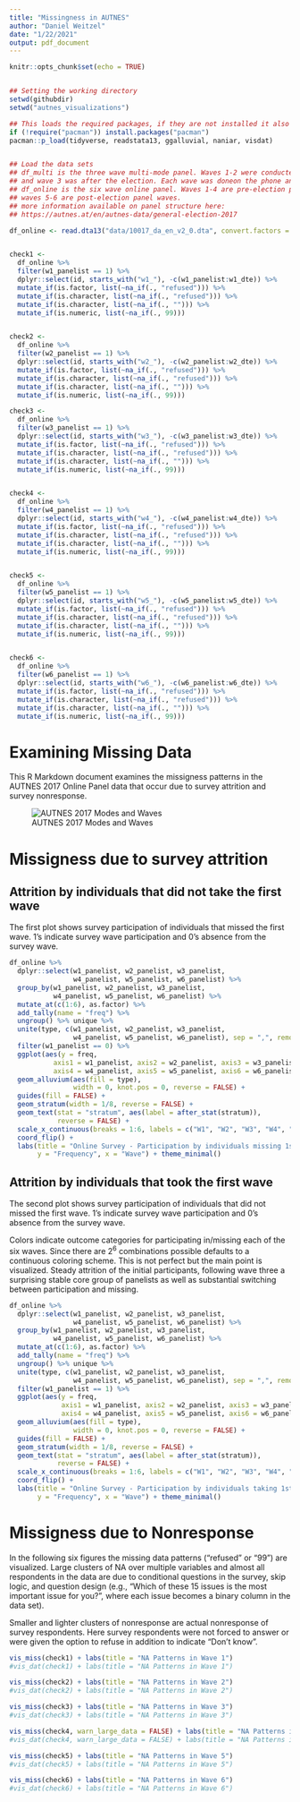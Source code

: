 ```yaml
---
title: "Missingness in AUTNES"
author: "Daniel Weitzel"
date: "1/22/2021"
output: pdf_document
---
```


```r
knitr::opts_chunk$set(echo = TRUE)


## Setting the working directory
setwd(githubdir)
setwd("autnes_visualizations")

## This loads the required packages, if they are not installed it also installs them
if (!require("pacman")) install.packages("pacman")
pacman::p_load(tidyverse, readstata13, ggalluvial, naniar, visdat)


## Load the data sets
## df_multi is the three wave multi-mode panel. Waves 1-2 were conducted before the election
## and wave 3 was after the election. Each wave was doneon the phone and online. 
## df_online is the six wave online panel. Waves 1-4 are pre-election panel waves,
## waves 5-6 are post-election panel waves.
## more information available on panel structure here:
## https://autnes.at/en/autnes-data/general-election-2017

df_online <- read.dta13("data/10017_da_en_v2_0.dta", convert.factors = FALSE)


check1 <-
  df_online %>% 
  filter(w1_panelist == 1) %>% 
  dplyr::select(id, starts_with("w1_"), -c(w1_panelist:w1_dte)) %>% 
  mutate_if(is.factor, list(~na_if(., "refused"))) %>% 
  mutate_if(is.character, list(~na_if(., "refused"))) %>% 
  mutate_if(is.character, list(~na_if(., ""))) %>% 
  mutate_if(is.numeric, list(~na_if(., 99))) 


check2 <-
  df_online %>% 
  filter(w2_panelist == 1) %>% 
  dplyr::select(id, starts_with("w2_"), -c(w2_panelist:w2_dte)) %>% 
  mutate_if(is.factor, list(~na_if(., "refused"))) %>% 
  mutate_if(is.character, list(~na_if(., "refused"))) %>% 
  mutate_if(is.character, list(~na_if(., ""))) %>% 
  mutate_if(is.numeric, list(~na_if(., 99))) 

check3 <-
  df_online %>% 
  filter(w3_panelist == 1) %>% 
  dplyr::select(id, starts_with("w3_"), -c(w3_panelist:w3_dte)) %>% 
  mutate_if(is.factor, list(~na_if(., "refused"))) %>% 
  mutate_if(is.character, list(~na_if(., "refused"))) %>% 
  mutate_if(is.character, list(~na_if(., ""))) %>% 
  mutate_if(is.numeric, list(~na_if(., 99))) 


check4 <-
  df_online %>% 
  filter(w4_panelist == 1) %>% 
  dplyr::select(id, starts_with("w4_"), -c(w4_panelist:w4_dte)) %>% 
  mutate_if(is.factor, list(~na_if(., "refused"))) %>% 
  mutate_if(is.character, list(~na_if(., "refused"))) %>% 
  mutate_if(is.character, list(~na_if(., ""))) %>% 
  mutate_if(is.numeric, list(~na_if(., 99))) 


check5 <-
  df_online %>% 
  filter(w5_panelist == 1) %>% 
  dplyr::select(id, starts_with("w5_"), -c(w5_panelist:w5_dte)) %>% 
  mutate_if(is.factor, list(~na_if(., "refused"))) %>% 
  mutate_if(is.character, list(~na_if(., "refused"))) %>% 
  mutate_if(is.character, list(~na_if(., ""))) %>% 
  mutate_if(is.numeric, list(~na_if(., 99))) 


check6 <-
  df_online %>% 
  filter(w6_panelist == 1) %>% 
  dplyr::select(id, starts_with("w6_"), -c(w6_panelist:w6_dte)) %>% 
  mutate_if(is.factor, list(~na_if(., "refused"))) %>% 
  mutate_if(is.character, list(~na_if(., "refused"))) %>% 
  mutate_if(is.character, list(~na_if(., ""))) %>% 
  mutate_if(is.numeric, list(~na_if(., 99))) 


```

# Examining Missing Data 

This R Markdown document examines the missigness patterns in the AUTNES 2017 Online Panel data that occur due to survey attrition and survey nonresponse.


![AUTNES 2017 Modes and Waves](../figures/downloaded/AUTNES_2017.jpeg)

\pagebreak

# Missigness due to survey attrition

## Attrition by individuals that did not take the first wave

The first plot shows survey participation of individuals that missed the first wave. 1's indicate survey wave participation and 0's absence from the survey wave. 


```r
df_online %>% 
  dplyr::select(w1_panelist, w2_panelist, w3_panelist, 
                w4_panelist, w5_panelist, w6_panelist) %>% 
  group_by(w1_panelist, w2_panelist, w3_panelist, 
           w4_panelist, w5_panelist, w6_panelist) %>% 
  mutate_at(c(1:6), as.factor) %>% 
  add_tally(name = "freq") %>% 
  ungroup() %>% unique %>% 
  unite(type, c(w1_panelist, w2_panelist, w3_panelist, 
                w4_panelist, w5_panelist, w6_panelist), sep = ",", remove = FALSE) %>% 
  filter(w1_panelist == 0) %>% 
  ggplot(aes(y = freq,
           axis1 = w1_panelist, axis2 = w2_panelist, axis3 = w3_panelist,
           axis4 = w4_panelist, axis5 = w5_panelist, axis6 = w6_panelist)) +
  geom_alluvium(aes(fill = type),
                width = 0, knot.pos = 0, reverse = FALSE) +
  guides(fill = FALSE) +
  geom_stratum(width = 1/8, reverse = FALSE) +
  geom_text(stat = "stratum", aes(label = after_stat(stratum)),
            reverse = FALSE) +
  scale_x_continuous(breaks = 1:6, labels = c("W1", "W2", "W3", "W4", "W5", "W6")) +
  coord_flip() +
  labs(title = "Online Survey - Participation by individuals missing 1st wave",
       y = "Frequency", x = "Wave") + theme_minimal()
```

\pagebreak 

## Attrition by individuals that took the first wave

The second plot shows survey participation of individuals that did not missed the first wave. 1's indicate survey wave participation and 0's absence from the survey wave.

Colors indicate outcome categories for participating in/missing each of the six waves. Since there are $2^6$ combinations possible \texttt{ggplot} defaults to a continuous coloring scheme. This is not perfect but the main point is visualized. Steady attrition of the initial participants, following wave three a surprising stable core group of panelists as well as substantial switching between participation and missing.  

```r
df_online %>% 
  dplyr::select(w1_panelist, w2_panelist, w3_panelist, 
                w4_panelist, w5_panelist, w6_panelist) %>% 
  group_by(w1_panelist, w2_panelist, w3_panelist, 
           w4_panelist, w5_panelist, w6_panelist) %>% 
  mutate_at(c(1:6), as.factor) %>% 
  add_tally(name = "freq") %>% 
  ungroup() %>% unique %>% 
  unite(type, c(w1_panelist, w2_panelist, w3_panelist, 
                w4_panelist, w5_panelist, w6_panelist), sep = ",", remove = FALSE) %>% 
  filter(w1_panelist == 1) %>% 
  ggplot(aes(y = freq,
             axis1 = w1_panelist, axis2 = w2_panelist, axis3 = w3_panelist,
             axis4 = w4_panelist, axis5 = w5_panelist, axis6 = w6_panelist)) +
  geom_alluvium(aes(fill = type),
                width = 0, knot.pos = 0, reverse = FALSE) +
  guides(fill = FALSE) +
  geom_stratum(width = 1/8, reverse = FALSE) +
  geom_text(stat = "stratum", aes(label = after_stat(stratum)),
            reverse = FALSE) +
  scale_x_continuous(breaks = 1:6, labels = c("W1", "W2", "W3", "W4", "W5", "W6")) +
  coord_flip() +
  labs(title = "Online Survey - Participation by individuals taking 1st wave",
       y = "Frequency", x = "Wave") + theme_minimal()       
```

# Missigness due to Nonresponse

In the following six figures the missing data patterns ("refused" or "99") are visualized. Large clusters of NA over multiple variables and almost all respondents in the data are due to conditional questions in the survey, skip logic, and question design (e.g., "Which of these 15 issues is the most important issue for you?", where each issue becomes a binary column in the data set). 

Smaller and lighter clusters of nonresponse are actual nonresponse of survey respondents. Here survey respondents were not forced to answer or were given the option to refuse in addition to indicate "Don't know".

```r
vis_miss(check1) + labs(title = "NA Patterns in Wave 1")
#vis_dat(check1) + labs(title = "NA Patterns in Wave 1")

```
```r
vis_miss(check2) + labs(title = "NA Patterns in Wave 2")
#vis_dat(check2) + labs(title = "NA Patterns in Wave 2")

```
```r
vis_miss(check3) + labs(title = "NA Patterns in Wave 3")
#vis_dat(check3) + labs(title = "NA Patterns in Wave 3")
```
```r
vis_miss(check4, warn_large_data = FALSE) + labs(title = "NA Patterns in Wave 4")
#vis_dat(check4, warn_large_data = FALSE) + labs(title = "NA Patterns in Wave 4")

```
```r
vis_miss(check5) + labs(title = "NA Patterns in Wave 5")
#vis_dat(check5) + labs(title = "NA Patterns in Wave 5")
```
```r
vis_miss(check6) + labs(title = "NA Patterns in Wave 6")
#vis_dat(check6) + labs(title = "NA Patterns in Wave 6")

```
